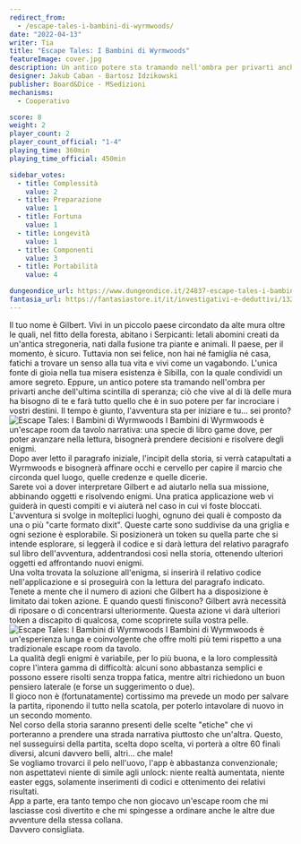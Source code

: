 ```yaml
---
redirect_from:
  - /escape-tales-i-bambini-di-wyrmwoods/
date: "2022-04-13"
writer: Tia
title: "Escape Tales: I Bambini di Wyrmwoods"
featureImage: cover.jpg
description: Un antico potere sta tramando nell'ombra per privarti anche dell'ultima scintilla di speranza
designer: Jakub Caban - Bartosz Idzikowski
publisher: Board&Dice - MSedizioni
mechanisms:
  - Cooperativo

score: 8
weight: 2
player_count: 2
player_count_official: "1-4"
playing_time: 360min
playing_time_official: 450min

sidebar_votes:
  - title: Complessità
    value: 2
  - title: Preparazione
    value: 1
  - title: Fortuna
    value: 1
  - title: Longevità
    value: 1
  - title: Componenti
    value: 3
  - title: Portabilità
    value: 4

dungeondice_url: https://www.dungeondice.it/24837-escape-tales-i-bambini-di-wyrmwoods.html
fantasia_url: https://fantasiastore.it/it/investigativi-e-deduttivi/13299-escape-tales-i-bambini-di-wyrmwoods.html
---
```


<Setting>
  Il tuo nome è Gilbert. Vivi in un piccolo paese circondato da alte mura oltre
  le quali, nel fitto della foresta, abitano i Serpicanti: letali abomini creati
  da un'antica stregoneria, nati dalla fusione tra piante e animali. Il paese,
  per il momento, è sicuro. Tuttavia non sei felice, non hai né famiglia né
  casa, fatichi a trovare un senso alla tua vita e vivi come un vagabondo.
  L'unica fonte di gioia nella tua misera esistenza è Sibilla, con la quale
  condividi un amore segreto. Eppure, un antico potere sta tramando nell'ombra
  per privarti anche dell'ultima scintilla di speranza; ciò che vive al di là
  delle mura ha bisogno di te e farà tutto quello che è in suo potere per far
  incrociare i vostri destini. Il tempo è giunto, l'avventura sta per iniziare e
  tu… sei pronto?
</Setting>

<Spotify playlistId="06Gh1LqdIfG1HMHKa44B7k" />

<img src="./game1.jpg" alt="Escape Tales: I Bambini di Wyrmwoods" />

<Rules>
  I Bambini di Wyrmwoods è un'escape room da tavolo narrativa: una specie di
  libro game dove, per poter avanzare nella lettura, bisognerà prendere
  decisioni e risolvere degli enigmi.
  <br />
  Dopo aver letto il paragrafo iniziale, l'incipit della storia, si verrà
  catapultati a Wyrmwoods e bisognerà affinare occhi e cervello per capire il
  marcio che circonda quel luogo, quelle credenze e quelle dicerie.
  <br />
  Sarete voi a dover interpretare Gilbert e ad aiutarlo nella sua missione,
  abbinando oggetti e risolvendo enigmi. Una pratica applicazione web vi guiderà
  in questi compiti e vi aiuterà nel caso in cui vi foste bloccati.
  <br />
  L'avventura si svolge in molteplici luoghi, ognuno dei quali è composto da una
  o più "carte formato dixit". Queste carte sono suddivise da una griglia e ogni
  sezione è esplorabile. Si posizionerà un token su quella parte che si intende
  esplorare, si leggerà il codice e si darà lettura del relativo paragrafo sul
  libro dell'avventura, addentrandosi così nella storia, ottenendo ulteriori
  oggetti ed affrontando nuovi enigmi.
  <br />
  Una volta trovata la soluzione all'enigma, si inserirà il relativo codice
  nell'applicazione e si proseguirà con la lettura del paragrafo indicato.
  <br />
  Tenete a mente che il numero di azioni che Gilbert ha a disposizione è
  limitato dai token azione. E quando questi finiscono? Gilbert avrà necessità
  di riposare o di concentrarsi ulteriormente. Questa azione vi darà ulteriori
  token a discapito di qualcosa, come scoprirete sulla vostra pelle.
</Rules>

<img src="./game2.jpg" alt="Escape Tales: I Bambini di Wyrmwoods" />

<Feedback>
  I Bambini di Wyrmwoods è un'esperienza lunga e coinvolgente che offre molti
  più temi rispetto a una tradizionale escape room da tavolo.
  <br />
  La qualità degli enigmi è variabile, per lo più buona, e la loro complessità
  copre l'intera gamma di difficoltà: alcuni sono abbastanza semplici e possono
  essere risolti senza troppa fatica, mentre altri richiedono un buon pensiero
  laterale (e forse un suggerimento o due).
  <br />
  Il gioco non è (fortunatamente) cortissimo ma prevede un modo per salvare la
  partita, riponendo il tutto nella scatola, per poterlo intavolare di nuovo in
  un secondo momento.
  <br />
  Nel corso della storia saranno presenti delle scelte "etiche" che vi
  porteranno a prendere una strada narrativa piuttosto che un'altra. Questo, nel
  susseguirsi della partita, scelta dopo scelta, vi porterà a oltre 60 finali
  diversi, alcuni davvero belli, altri... che male!
  <br />
  Se vogliamo trovarci il pelo nell'uovo, l'app è abbastanza convenzionale; non
  aspettatevi niente di simile agli unlock: niente realtà aumentata, niente
  easter eggs, solamente inserimenti di codici e ottenimento dei relativi
  risultati.
  <br />
  App a parte, era tanto tempo che non giocavo un'escape room che mi lasciasse
  così divertito e che mi spingesse a ordinare anche le altre due avventure
  della stessa collana.
  <br />
  Davvero consigliata.
</Feedback>

<Instagram id="CcSdGWujXtZ" />

